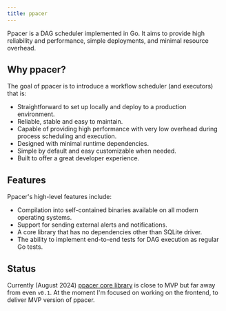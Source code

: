 ```yaml
---
title: ppacer
---
```



Ppacer is a DAG scheduler implemented in Go. It aims to provide high
reliability and performance, simple deployments, and minimal resource overhead.


## Why ppacer?

The goal of ppacer is to introduce a workflow scheduler (and executors) that
is:

* Straightforward to set up locally and deploy to a production environment.
* Reliable, stable and easy to maintain.
* Capable of providing high performance with very low overhead during process
    scheduling and execution.
* Designed with minimal runtime dependencies.
* Simple by default and easy customizable when needed.
* Built to offer a great developer experience.


## Features

Ppacer's high-level features include:

* Compilation into self-contained binaries available on all modern operating
    systems.
* Support for sending external alerts and notifications.
* A core library that has no dependencies other than SQLite driver.
* The ability to implement end-to-end tests for DAG execution as regular Go
    tests.


## Status

Currently (August 2024) [ppacer core library](https://github.com/ppacer/core) is
close to MVP but far away from even `v0.1`. At the moment I'm focused on
working on the frontend, to deliver MVP version of ppacer.



<CardGrid>
    <LinkCard title="'Hello World!' example" href="/start/intro/" />
    <LinkCard title="API reference" href="https://pkg.go.dev/github.com/ppacer/core/" />
</CardGrid>



